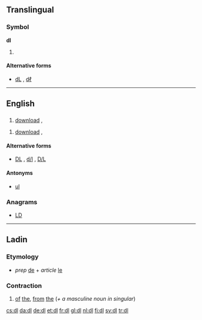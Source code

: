 {{also|DL|dL|dℓ|d/l|D/L|DL-}}
==Translingual==

===Symbol===
'''dl'''

# {{SI-unit-abb2|deci|liter|litre|[[fluid measure]]}}

====Alternative forms====
* [[dL]] , [[dℓ]]
----
==English==

==={{initialism-old|en}}===
{{en-noun}}

# {{context|computing|lang=en}} [[download]] , {{alternative form of|DL|lang=en}}

{{en-verb}}
# {{context|computing|lang=en}} [[download]] , {{alternative form of|DL|lang=en}}

====Alternative forms====
* {{sense|download}} [[DL]] , [[d/l]] , [[D/L]]

====Antonyms====
* {{sense|computing}} [[ul]]

===Anagrams===
* [[LD#English|LD]]
----
==Ladin==

===Etymology===
* ''prep'' [[de#Ladin|de]] + ''article'' [[le#Ladin|le]]

===Contraction===
{{head|lld|contraction}}

# [[of]] [[the]], [[from]] [[the]] (''+ a masculine noun in singular'')

[[cs:dl]]
[[da:dl]]
[[de:dl]]
[[et:dl]]
[[fr:dl]]
[[gl:dl]]
[[nl:dl]]
[[fi:dl]]
[[sv:dl]]
[[tr:dl]]